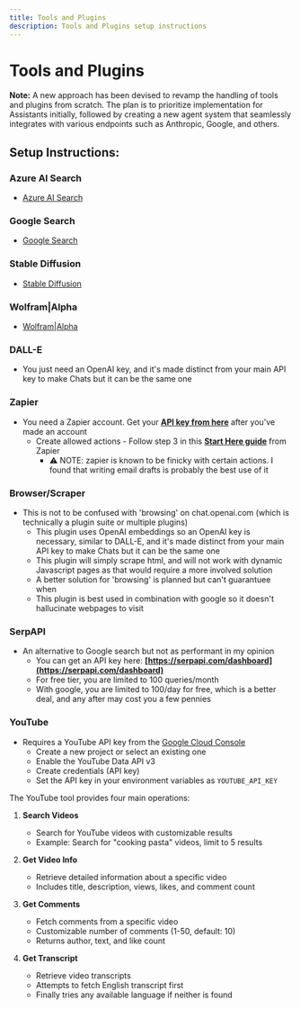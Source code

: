 ```yaml
---
title: Tools and Plugins
description: Tools and Plugins setup instructions
---
```


# Tools and Plugins

**Note:** A new approach has been devised to revamp the handling of tools and plugins from scratch. The plan is to prioritize implementation for Assistants initially, followed by creating a new agent system that seamlessly integrates with various endpoints such as Anthropic, Google, and others.

## Setup Instructions:

### Azure AI Search
- [Azure AI Search](/docs/configuration/tools/azure_ai_search)

### Google Search
- [Google Search](/docs/configuration/tools/google_search)

### Stable Diffusion
- [Stable Diffusion](/docs/configuration/tools/stable_diffusion)

### Wolfram|Alpha
- [Wolfram|Alpha](/docs/configuration/tools/wolfram)

### DALL-E
- You just need an OpenAI key, and it's made distinct from your main API key to make Chats but it can be the same one

### Zapier
- You need a Zapier account. Get your **[API key from here](https://nla.zapier.com/credentials/)** after you've made an account
  - Create allowed actions - Follow step 3 in this **[Start Here guide](https://nla.zapier.com/start/)** from Zapier
    - ⚠️ NOTE: zapier is known to be finicky with certain actions. I found that writing email drafts is probably the best use of it

### Browser/Scraper
- This is not to be confused with 'browsing' on chat.openai.com (which is technically a plugin suite or multiple plugins)
  - This plugin uses OpenAI embeddings so an OpenAI key is necessary, similar to DALL-E, and it's made distinct from your main API key to make Chats but it can be the same one
  - This plugin will simply scrape html, and will not work with dynamic Javascript pages as that would require a more involved solution
  - A better solution for 'browsing' is planned but can't guarantuee when
  - This plugin is best used in combination with google so it doesn't hallucinate webpages to visit

### SerpAPI
- An alternative to Google search but not as performant in my opinion
  - You can get an API key here: **[https://serpapi.com/dashboard](https://serpapi.com/dashboard)**
  - For free tier, you are limited to 100 queries/month
  - With google, you are limited to 100/day for free, which is a better deal, and any after may cost you a few pennies

### YouTube
- Requires a YouTube API key from the [Google Cloud Console](https://console.cloud.google.com/)
  - Create a new project or select an existing one
  - Enable the YouTube Data API v3
  - Create credentials (API key)
  - Set the API key in your environment variables as `YOUTUBE_API_KEY`

The YouTube tool provides four main operations:

1. **Search Videos**
   - Search for YouTube videos with customizable results
   - Example: Search for "cooking pasta" videos, limit to 5 results

2. **Get Video Info**
   - Retrieve detailed information about a specific video
   - Includes title, description, views, likes, and comment count

3. **Get Comments**
   - Fetch comments from a specific video
   - Customizable number of comments (1-50, default: 10)
   - Returns author, text, and like count

4. **Get Transcript**
   - Retrieve video transcripts
   - Attempts to fetch English transcript first
   - Finally tries any available language if neither is found


